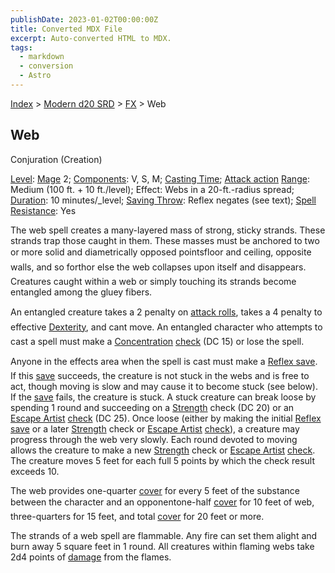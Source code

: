 ```yaml
---
publishDate: 2023-01-02T00:00:00Z
title: Converted MDX File
excerpt: Auto-converted HTML to MDX.
tags:
  - markdown
  - conversion
  - Astro
---
```






[Index](-index) > [Modern d20 SRD](modern-d20-srd-index) > [FX](modern-d20-srd-fx-index) > Web




## Web


Conjuration (Creation)


[Level](modern-d20-srd-fx-level): [Mage](modern-d20-srd-classes-advanced-mage) 2; [Components](modern-d20-srd-fx-components): V, S, M; [Casting Time](modern-d20-srd-fx-casting-time); [Attack action](modern-d20-srd-combat-attack-actions) [Range](modern-d20-srd-fx-range): Medium (100 ft. + 10 ft./level); Effect: Webs in a 20-ft.-radius spread; [Duration](modern-d20-srd-fx-duration):  10 minutes/_level; [Saving Throw](modern-d20-srd-basics-saving-throws): Reflex negates (see text); [Spell Resistance](modern-d20-srd-special-abilities-spell-resistance): Yes


The web spell creates a many-layered mass of strong, sticky strands. These strands trap those caught in them.  These masses must be anchored to two or more solid and diametrically opposed pointsfloor and ceiling, opposite walls, and so forthor else the web collapses upon itself and disappears. Creatures caught within a web or simply touching its strands become entangled among the gluey fibers.



An entangled creature takes a 2 penalty on [attack
rolls](modern-d20-srd-combat-attack-roll), takes a 4 penalty to effective [Dexterity](modern-d20-srd-basics-ability-scores), and cant move. An entangled character who attempts to cast a spell must make a [Concentration](modern-d20-srd-skills-concentration) [check](modern-d20-srd-skills-skill-basics-php#skill-check-index) (DC 15) or lose the spell.




Anyone in the effects area when the spell is cast must make a [Reflex
save](modern-d20-srd-basics-saving-throws). If this [save](modern-d20-srd-basics-saving-throws) succeeds, the creature is not stuck in the webs and is free to act, though moving is slow and may cause it to become stuck (see below). If the [save](modern-d20-srd-basics-saving-throws) fails, the creature is stuck. A stuck creature can break loose by spending 1 round and succeeding on a [Strength](modern-d20-srd-basics-ability-scores) check (DC 20) or an [Escape
Artist](modern-d20-srd-skills-escape-artist) [check](modern-d20-srd-skills-skill-basics-php#skill-check-index) (DC 25). Once loose (either by making the initial [Reflex
save](modern-d20-srd-basics-saving-throws) or a later [Strength](modern-d20-srd-basics-ability-scores) check or [Escape
Artist](modern-d20-srd-skills-escape-artist) [check](modern-d20-srd-skills-skill-basics-php#skill-check-index)), a creature may progress through the web very slowly. Each round devoted to moving allows the creature to make a new [Strength](modern-d20-srd-basics-ability-scores) check or [Escape
Artist](modern-d20-srd-skills-escape-artist) [check](modern-d20-srd-skills-skill-basics-php#skill-check-index). The creature moves 5 feet for each full 5 points by which the check result exceeds 10.




The web provides one-quarter [cover](modern-d20-srd-combat-cover) for every 5 feet of the substance between the character and an opponentone-half [cover](modern-d20-srd-combat-cover) for 10 feet of web, three-quarters for 15 feet, and total [cover](modern-d20-srd-combat-cover) for 20 feet or more.




The strands of a web spell are flammable. Any fire can set them alight and burn away 5 square feet in 1 round. All creatures within flaming webs take 2d4 points of [damage](modern-d20-srd-combat-damage) from the flames.





